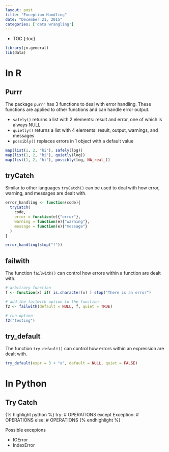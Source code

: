```yaml
---
layout: post
title: "Exception Handling"
date: "December 21, 2015"
categories: ['data wrangling']
---
```


* TOC
{:toc}

```r
library(jn.general)
lib(data)
```

# In R

## Purrr

The package `purrr` has 3 functions to deal with error handling. These functions are applied to other functions and can handle error output.

* `safely()` returns a list with 2 elements: result and error, one of which is always NULL
* `quietly()` returns a list with 4 elements: result, output, warnings, and messages
* `possibly()` replaces errors in 1 object with a default value

```r
map(list(1, 2, "hi"), safely(log))
map(list(1, 2, "hi"), quietly(log))
map(list(1, 2, "hi"), possibly(log, NA_real_))
```

## tryCatch
Similar to other languages `tryCatch()` can be used to deal with how error, warning, and messages are dealt with. 
```r
error_handling <- function(code){
  tryCatch(
    code, 
    error = function(e){"error"}, 
    warning = function(e){"warning"},  
    message = function(e){"message"}
  )
}

error_handling(stop("!"))
```

## failwith
The function `failwith()` can control how errors within a function are dealt with. 
```r
# arbitrary function
f <- function(x) if( is.character(x) ) stop("There is an error")

# add the failwith option to the function
f2 <- failwith(default = NULL, f, quiet = TRUE)

# run option
f2("testing")
```

## try_default
The function `try_default()` can control how errors within an expression are dealt with. 
```r
try_default(expr = 3 + "a", default = NULL, quiet = FALSE)
```

# In Python

## Try Catch

{% highlight python %}
try:
  # OPERATIONS
except Exception:
  # OPERATIONS
else:
  # OPERATIONS
{% endhighlight %}

Possible excepions

* IOError
* IndexError
